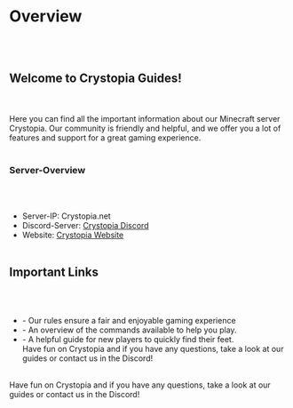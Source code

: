# Overview
<br /><br />
## Welcome to Crystopia Guides!
<br /><br />
Here you can find all the important information about our Minecraft server Crystopia. Our community is friendly and helpful, and we offer you a lot of features and support for a great gaming experience.
<br /><br />
### Server-Overview
<br /><br />
- Server-IP: Crystopia.net
- Discord-Server: [Crystopia Discord](https://crystopia.link/discord) 
- Website: [Crystopia Website](https://www.crystopia.net) 
<br /><br />

## Important Links

<br /><br />
- <GuideLink guide="network-rules" title="Server Rules" /> - Our rules ensure a fair and enjoyable gaming experience
- <GuideLink guide="network-commands" title="Global Commands" /> - An overview of the commands available to help you play.
- <GuideLink guide="new-players" title="Welcome Guide" /> - A helpful guide for new players to quickly find their feet.<br />
Have fun on Crystopia and if you have any questions, take a look at our guides or contact us in the Discord!
<br /><br />

Have fun on Crystopia and if you have any questions, take a look at our guides or contact us in the Discord!

